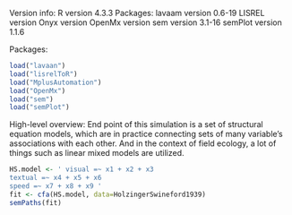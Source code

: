 Version info:
    R version 4.3.3
    Packages:
        lavaam version 0.6-19
        LISREL version
        Onyx version
        OpenMx version
        sem version 3.1-16
        semPlot version 1.1.6

Packages:
```r
load("lavaan")
load("lisrelToR")
load("MplusAutomation")
load("OpenMx")
load("sem")
load("semPlot")
```

High-level overview: 
    End point of this simulation is a set of structural
    equation models, which are in practice connecting sets of many variable's
    associations with each other. And in the context of field ecology, a lot of 
    things such as linear mixed models are utilized.

```r
HS.model <- ' visual =~ x1 + x2 + x3
textual =~ x4 + x5 + x6
speed =~ x7 + x8 + x9 '
fit <- cfa(HS.model, data=HolzingerSwineford1939)
semPaths(fit)
```